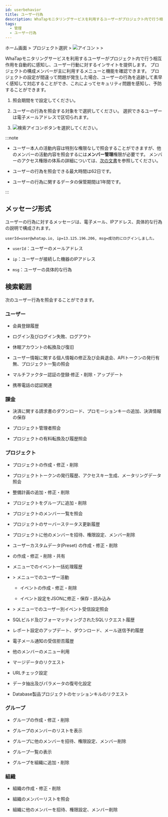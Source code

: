 ```yaml
---
id: userbehavior
title: ユーザー行為
description: WhaTapモニタリングサービスを利用するユーザーがプロジェクト内で行う相互作用を自動的に感知し、ユーザー行動に対するインサイトを提供します。
tags:
  - 管理
  - ユーザー行為
---
```


ホーム画面 > プロジェクト選択 > ![アイコン](/img/ic-sitemap.svg) <Cmdname sid="sitemap" className="uitext" /> > <Cmdname sid="side_management" className="uitext" /> > <Cmdname sid="side_userBehavior" className="uitext" />

WhaTapモニタリングサービスを利用するユーザーがプロジェクト内で行う相互作用を自動的に感知し、ユーザー行動に対するインサイトを提供します。 プロジェクトの構成メンバーが主に利用するメニューと機能を確認できます。 プロジェクトの設定が間違って問題が発生した場合、ユーザーの行為を追跡して素早く感知して対応することができ、これによってセキュリティ問題を感知し、予防することができます。

<ImgLang img='management-userbehavior.png' desc='ユーザー行為' />

1. 照会期間を<Cmdname sid="time_selector" className="uitext" />で設定してください。

2. ユーザーの行為を照会する対象を<Cmdname sid="account_email" className="uitext" />で選択してください。 選択できるユーザーは電子メールアドレスで区切られます。

3. ![検索アイコン](/img/ico-btn-search.png)ボタンを選択してください。

:::note

- ユーザー本人の活動内容は特別な権限なしで照会することができますが、他のメンバーの活動内容を照会するには**メンバー管理**権限が必要です。 メンバーのアクセス権限の体系の詳細については、[次の文書](../project/project-structure#project-auth)を参照してください。

- ユーザーの行為を照会できる最大時間は62日です。

- ユーザーの行為に関するデータの保管期間は1年間です。

:::

## メッセージ形式

ユーザーの行為に対するメッセージは、電子メール、IPアドレス、具体的な行為の説明で構成されます。

```text title='Example'
userId=user@whatap.io, ip=13.125.196.206, msg=成功的にログインしました。
```

<!-- en:Successfully logged in. / ja:成功的にログインしました。 번역참조-->

- `userId`：ユーザーのメールアドレス

- `ip`：ユーザーが接続した機器のIPアドレス

- `msg`：ユーザーの具体的な行為

## 検索範囲

次のユーザー行為を照会することができます。

### ユーザー

- 会員登録履歴

- ログイン及びログイン失敗、ログアウト

- 休眠アカウントの転換及び復旧

- ユーザー情報に関する個人情報の修正及び会員退会、APIトークンの発行有無、プロジェクト一覧の照会

- マルチファクター認証の登録·修正・削除・アップデート

- 携帯電話の認証関連

### 課金

- 決済に関する請求書のダウンロード、プロモーションキーの追加、決済情報の保存

- プロジェクト管理者照会

- プロジェクトの有料転換及び履歴照会

### プロジェクト

- プロジェクトの作成・修正・削除

- プロジェクトトークンの発行履歴、アクセスキー生成、メータリングデータ照会

- 整備計画の追加・修正・削除

- プロジェクトをグループに追加・削除

- プロジェクトのメンバー一覧を照会

- プロジェクトのサーバーステータス更新履歴

- プロジェクトに他のメンバーを招待、権限設定、メンバー削除

- ユーザーカスタムデータ(Preset) の作成・修正・削除

- <Cmdname sid="flexboard" className="uitext" />の作成・修正・削除・共有

- <Cmdname sid="side_integratedRealtimeAlert" className="uitext" />メニューでのイベント一括処理履歴

- <Cmdname sid="side_event" className="uitext" /> &gt; <Cmdname sid="side_eventSetting" className="uitext" />メニューでのユーザー活動

  - イベントの作成・修正・削除

  - イベント設定をJSONに修正・保存・読み込み

- <Cmdname sid="side_event" className="uitext" /> &gt; <Cmdname sid="side_eventNoti" className="uitext" />メニューでのユーザー別イベント受信設定照会

- SQLビルド及びフォーマッティングされたSQLリクエスト履歴

- レポート設定のアップデート、ダウンロード、メール送信予約履歴

- 電子メール通知の受信拒否履歴

- 他のメンバーの<Cmdname sid="side_userBehavior" className="uitext" />メニュー利用

- マージデータのリクエスト

- URLチェック設定

- データ抽出及びパラメータの復号化設定

- Database製品プロジェクトのセッションキルのリクエスト

### グループ

- グループの作成・修正・削除

- グループのメンバーのリストを表示 

- グループに他のメンバーを招待、権限設定、メンバー削除

- グループ一覧の表示

- グループを組織に追加・削除

### 組織

- 組織の作成・修正・削除

- 組織のメンバーリストを照会 

- 組織に他のメンバーを招待、権限設定、メンバー削除
